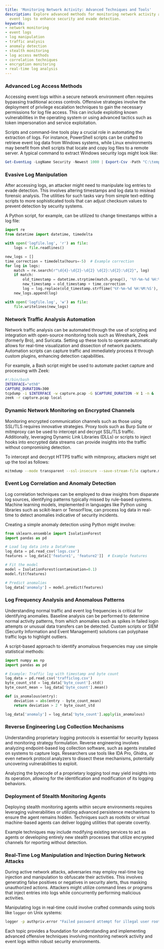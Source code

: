 ```yaml
---
title: 'Monitoring Network Activity: Advanced Techniques and Tools'
description: Explore advanced methods for monitoring network activity and manipulating
  event logs to enhance security and evade detection.
keywords:
- network monitoring
- event logs
- log manipulation
- traffic analysis
- anomaly detection
- stealth monitoring
- log access methods
- correlation techniques
- encryption monitoring
- real-time log analysis
---
```


### Advanced Log Access Methods

Accessing event logs within a secure network environment often requires bypassing traditional access controls. Offensive strategies involve the deployment of privilege escalation techniques to gain the necessary permissions for log file access. This can include exploiting known vulnerabilities in the operating system or using advanced tactics such as token impersonation and service exploitation.

Scripts and command-line tools play a crucial role in automating the extraction of logs. For instance, PowerShell scripts can be crafted to retrieve event log data from Windows systems, while Linux environments may benefit from shell scripts that locate and copy log files to a remote server. A typical command to extract Windows security logs might look like:

```powershell
Get-EventLog -LogName Security -Newest 1000 | Export-Csv -Path "C:\temp\securitylogs.csv"
```

### Evasive Log Manipulation

After accessing logs, an attacker might need to manipulate log entries to evade detection. This involves altering timestamps and log data to mislead forensic analysis. The utilities for such tasks vary from simple text-editing scripts to more sophisticated tools that can adjust checksum values to prevent detection by security systems.

A Python script, for example, can be utilized to change timestamps within a log file:

```python
import re
from datetime import datetime, timedelta

with open('logfile.log', 'r') as file:
    logs = file.readlines()

new_logs = []
time_correction = timedelta(hours=-5)  # Example correction
for log in logs:
    match = re.search(r"\d{4}-\d{2}-\d{2} \d{2}:\d{2}:\d{2}", log)
    if match:
        old_timestamp = datetime.strptime(match.group(), '%Y-%m-%d %H:%M:%S')
        new_timestamp = old_timestamp + time_correction
        log = log.replace(old_timestamp.strftime('%Y-%m-%d %H:%M:%S'), new_timestamp.strftime('%Y-%m-%d %H:%M:%S'))
    new_logs.append(log)

with open('logfile.log', 'w') as file:
    file.writelines(new_logs)
```

### Network Traffic Analysis Automation

Network traffic analysis can be automated through the use of scripting and integration with open-source monitoring tools such as Wireshark, Zeek (formerly Bro), and Suricata. Setting up these tools to operate automatically allows for real-time visualization and dissection of network packets. Automation scripts can capture traffic and immediately process it through custom plugins, enhancing detection capabilities.

For example, a Bash script might be used to automate packet capture and processing with Zeek:

```bash
#!/bin/bash
INTERFACE="eth0"
CAPTURE_DURATION=300
tcpdump -i $INTERFACE -w capture.pcap -G $CAPTURE_DURATION -W 1 -n &
zeek -r capture.pcap local
```

### Dynamic Network Monitoring on Encrypted Channels

Monitoring encrypted communication channels such as those using SSL/TLS requires innovative strategies. Proxy tools such as Burp Suite or mitmproxy can be used to intercept and decrypt SSL/TLS traffic. Additionally, leveraging Dynamic Link Libraries (DLLs) or scripts to inject hooks into encrypted data streams can provide insights into the traffic without compromising detection.

To intercept and decrypt HTTPS traffic with mitmproxy, attackers might set up the tool as follows:

```bash
mitmdump --mode transparent --ssl-insecure --save-stream-file capture.mitm
```

### Event Log Correlation and Anomaly Detection

Log correlation techniques can be employed to draw insights from disparate log sources, identifying patterns typically missed by rule-based systems. Machine learning models, implemented in languages like Python using libraries such as scikit-learn or TensorFlow, can process log data in real-time to detect anomalies indicative of security incidents.

Creating a simple anomaly detection using Python might involve:

```python
from sklearn.ensemble import IsolationForest
import pandas as pd

# Load log data into a DataFrame
log_data = pd.read_csv('logs.csv')
features = log_data[['feature1', 'feature2']]  # Example features

# Fit the model
model = IsolationForest(contamination=0.1)
model.fit(features)

# Predict anomalies
log_data['anomaly'] = model.predict(features)
```

### Log Frequency Analysis and Anomalous Patterns

Understanding normal traffic and event log frequencies is critical for identifying anomalies. Baseline analysis can be performed to determine normal activity patterns, from which anomalies such as spikes in failed login attempts or unusual data transfers can be detected. Custom scripts or SIEM (Security Information and Event Management) solutions can polyphase traffic logs to highlight outliers.

A script-based approach to identify anomalous frequencies may use simple statistical methods:

```python
import numpy as np
import pandas as pd

# Example: Traffic log with timestamp and byte count
log_data = pd.read_csv('trafficlog.csv')
byte_count_std = log_data['byte_count'].std()
byte_count_mean = log_data['byte_count'].mean()

def is_anomalous(entry):
    deviation = abs(entry - byte_count_mean)
    return deviation > 2 * byte_count_std

log_data['anomaly'] = log_data['byte_count'].apply(is_anomalous)
```

### Reverse Engineering Log Collection Mechanisms

Understanding proprietary logging protocols is essential for security bypass and monitoring strategy formulation. Reverse engineering involves analyzing endpoint-based log collection software, such as agents installed on systems to capture logs. Researchers use tools like IDA Pro, Ghidra, or even network protocol analyzers to dissect these mechanisms, potentially uncovering vulnerabilities to exploit.

Analyzing the bytecode of a proprietary logging tool may yield insights into its operation, allowing for the identification and modification of its logging behaviors.

### Deployment of Stealth Monitoring Agents

Deploying stealth monitoring agents within secure environments requires leveraging vulnerabilities or utilizing advanced persistence mechanisms to ensure the agent remains hidden. Techniques such as rootkits or virtual machine-based agents can deliver logging utilities that operate covertly.

Example techniques may include modifying existing services to act as agents or developing entirely new stealth processes that utilize encrypted channels for reporting without detection.

### Real-Time Log Manipulation and Injection During Network Attacks

During active network attacks, adversaries may employ real-time log injection and manipulation to obfuscate their activities. This involves generating false positives or negatives in security alerts, thus masking unauthorized actions. Attackers might utilize command lines or programs that inject entries into logs while concurrently performing malicious activities. 

Manipulating logs in real-time could involve crafted commands using tools like `logger` on Unix systems:

```bash
logger -p authpriv.error "Failed password attempt for illegal user root"
```

Each topic provides a foundation for understanding and implementing advanced offensive techniques involving monitoring network activity and event logs within robust security environments.